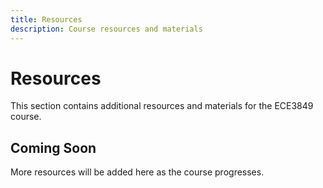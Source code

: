 ```yaml
---
title: Resources
description: Course resources and materials
---
```


# Resources

This section contains additional resources and materials for the ECE3849 course.

## Coming Soon

More resources will be added here as the course progresses.
